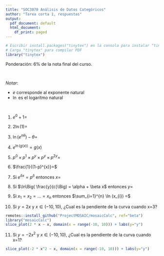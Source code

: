 ```yaml
---
title: "SOC3070 Análisis de Datos Categóricos"
author: "Tarea corta 1, respuestas"
output:
  pdf_document: default
  html_document:
    df_print: paged
---
```


```r
# Escribir install.packages("tinytex") en la consola para instalar "tinytex"
# Carga "tinytex" para compilar PDF
library("tinytex")
```

Ponderación: 6% de la nota final del curso.

<br>

*Notar*:

-   $e$ corresponde al exponente natural
-   $\ln$ es el logarítmo natural

<br>

1)  $e^{0} + 1=$

2)  $2\ln(1) =$

3)  $\ln(e^{n\theta}) - \theta =$ 

4)  $e^{\ln(g(x))} = g(x)$

5)  $p^{0} \times p^{1} \times p^{y} \times p^{y} \times p^{2y} =$

6)  $\frac{1}{(1-p)^{x}}=$

7)  Si $e^{\delta x} = p^{\delta}$ entonces $x=$

8)  Si $\ln\Big( \frac{y}{c}\Big) = \alpha + \beta x$ entonces $y=$


9)  Si  $x_{1}=x_{2}=\dots = x_{n}$ entonces $\sum_{i=1}^{n} \ln (x_{i}) =$


10) Si $y = 2 x$ y $x \in (-10,10)$, ¿Cual es la pendiente de la curva cuando x=3?

````r
remotes::install_github("ProjectMOSAIC/mosaicCalc", ref="beta")
library("mosaicCalc")
slice_plot(2 * x ~ x, domain(x = range(-10, 10))) + labs(y="y")
````

11) Si $y = -2x^2$ y $x \in (-10,10)$, ¿Cual es la pendiente de la curva cuando x=1?

````r
slice_plot(-2 * x^2 ~ x, domain(x = range(-10, 10))) + labs(y="y")
````




